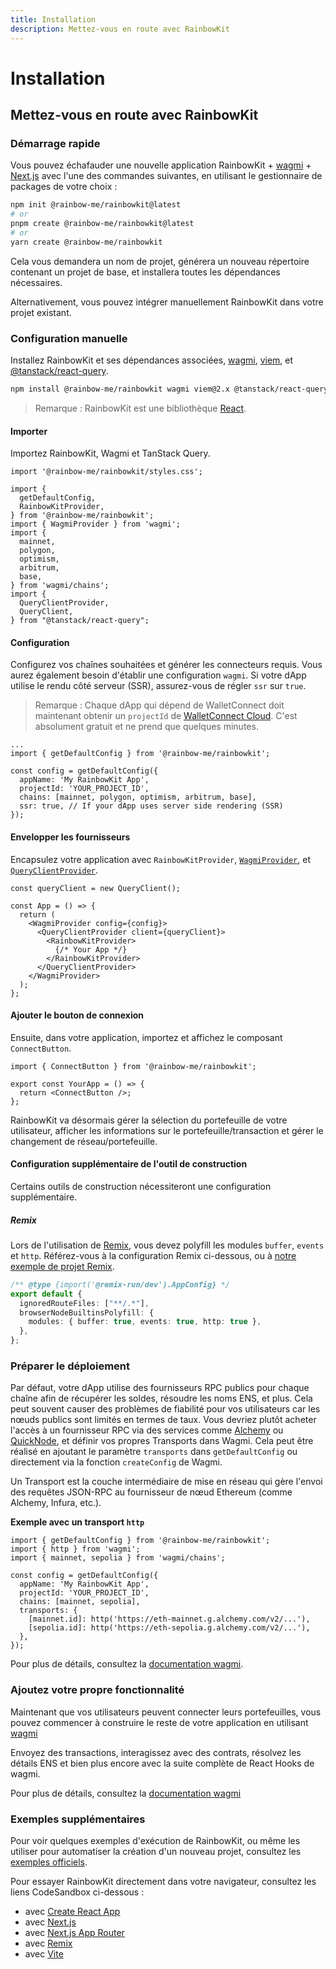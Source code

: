 ```yaml
---
title: Installation
description: Mettez-vous en route avec RainbowKit
---
```


# Installation

## Mettez-vous en route avec RainbowKit

### Démarrage rapide

Vous pouvez échafauder une nouvelle application RainbowKit + [wagmi](https://wagmi.sh) + [Next.js](https://nextjs.org) avec l'une des commandes suivantes, en utilisant le gestionnaire de packages de votre choix :

```bash
npm init @rainbow-me/rainbowkit@latest
# or
pnpm create @rainbow-me/rainbowkit@latest
# or
yarn create @rainbow-me/rainbowkit
```

Cela vous demandera un nom de projet, générera un nouveau répertoire contenant un projet de base, et installera toutes les dépendances nécessaires.

Alternativement, vous pouvez intégrer manuellement RainbowKit dans votre projet existant.

### Configuration manuelle

Installez RainbowKit et ses dépendances associées, [wagmi](https://wagmi.sh/), [viem](https://viem.sh), et [@tanstack/react-query](https://tanstack.com/query/v5).

```bash
npm install @rainbow-me/rainbowkit wagmi viem@2.x @tanstack/react-query
```

> Remarque : RainbowKit est une bibliothèque [React](https://reactjs.org/).

#### Importer

Importez RainbowKit, Wagmi et TanStack Query.

```tsx
import '@rainbow-me/rainbowkit/styles.css';

import {
  getDefaultConfig,
  RainbowKitProvider,
} from '@rainbow-me/rainbowkit';
import { WagmiProvider } from 'wagmi';
import {
  mainnet,
  polygon,
  optimism,
  arbitrum,
  base,
} from 'wagmi/chains';
import {
  QueryClientProvider,
  QueryClient,
} from "@tanstack/react-query";
```

#### Configuration

Configurez vos chaînes souhaitées et générer les connecteurs requis. Vous aurez également besoin d'établir une configuration `wagmi`. Si votre dApp utilise le rendu côté serveur (SSR), assurez-vous de régler `ssr` sur `true`.

> Remarque : Chaque dApp qui dépend de WalletConnect doit maintenant obtenir un `projectId` de [WalletConnect Cloud](https://cloud.walletconnect.com/). C'est absolument gratuit et ne prend que quelques minutes.

```tsx line=4-99
...
import { getDefaultConfig } from '@rainbow-me/rainbowkit';

const config = getDefaultConfig({
  appName: 'My RainbowKit App',
  projectId: 'YOUR_PROJECT_ID',
  chains: [mainnet, polygon, optimism, arbitrum, base],
  ssr: true, // If your dApp uses server side rendering (SSR)
});
```

#### Envelopper les fournisseurs

Encapsulez votre application avec `RainbowKitProvider`, [`WagmiProvider`](https://wagmi.sh/react/api/WagmiProvider#wagmiprovider), et [`QueryClientProvider`](https://tanstack.com/query/v4/docs/framework/react/reference/QueryClientProvider).

```tsx
const queryClient = new QueryClient();

const App = () => {
  return (
    <WagmiProvider config={config}>
      <QueryClientProvider client={queryClient}>
        <RainbowKitProvider>
          {/* Your App */}
        </RainbowKitProvider>
      </QueryClientProvider>
    </WagmiProvider>
  );
};
```

#### Ajouter le bouton de connexion

Ensuite, dans votre application, importez et affichez le composant `ConnectButton`.

```tsx
import { ConnectButton } from '@rainbow-me/rainbowkit';

export const YourApp = () => {
  return <ConnectButton />;
};
```

RainbowKit va désormais gérer la sélection du portefeuille de votre utilisateur, afficher les informations sur le portefeuille/transaction et gérer le changement de réseau/portefeuille.

#### Configuration supplémentaire de l'outil de construction

Certains outils de construction nécessiteront une configuration supplémentaire.

##### Remix

Lors de l'utilisation de [Remix](https://remix.run), vous devez polyfill les modules `buffer`, `events` et `http`. Référez-vous à la configuration Remix ci-dessous, ou à [notre exemple de projet Remix](https://github.com/rainbow-me/rainbowkit/blob/main/examples/with-remix).

```ts
/** @type {import('@remix-run/dev').AppConfig} */
export default {
  ignoredRouteFiles: ["**/.*"],
  browserNodeBuiltinsPolyfill: {
    modules: { buffer: true, events: true, http: true },
  },
};
```

### Préparer le déploiement

Par défaut, votre dApp utilise des fournisseurs RPC publics pour chaque chaîne afin de récupérer les soldes, résoudre les noms ENS, et plus. Cela peut souvent causer des problèmes de fiabilité pour vos utilisateurs car les nœuds publics sont limités en termes de taux. Vous devriez plutôt acheter l'accès à un fournisseur RPC via des services comme [Alchemy](https://www.alchemy.com/) ou [QuickNode](https://www.quicknode.com/), et définir vos propres Transports dans Wagmi. Cela peut être réalisé en ajoutant le paramètre `transports` dans `getDefaultConfig` ou directement via la fonction `createConfig` de Wagmi.

Un Transport est la couche intermédiaire de mise en réseau qui gère l'envoi des requêtes JSON-RPC au fournisseur de nœud Ethereum (comme Alchemy, Infura, etc.).

**Exemple avec un transport `http`**

```tsx
import { getDefaultConfig } from '@rainbow-me/rainbowkit';
import { http } from 'wagmi';
import { mainnet, sepolia } from 'wagmi/chains';

const config = getDefaultConfig({
  appName: 'My RainbowKit App',
  projectId: 'YOUR_PROJECT_ID',
  chains: [mainnet, sepolia],
  transports: {
    [mainnet.id]: http('https://eth-mainnet.g.alchemy.com/v2/...'),
    [sepolia.id]: http('https://eth-sepolia.g.alchemy.com/v2/...'),
  },
});
```

Pour plus de détails, consultez la [documentation wagmi](https://wagmi.sh/core/api/transports#transports).

### Ajoutez votre propre fonctionnalité

Maintenant que vos utilisateurs peuvent connecter leurs portefeuilles, vous pouvez commencer à construire le reste de votre application en utilisant [wagmi](https://wagmi.sh)

Envoyez des transactions, interagissez avec des contrats, résolvez les détails ENS et bien plus encore avec la suite complète de React Hooks de wagmi.

Pour plus de détails, consultez la [documentation wagmi](https://wagmi.sh)

### Exemples supplémentaires

Pour voir quelques exemples d'exécution de RainbowKit, ou même les utiliser pour automatiser la création d'un nouveau projet, consultez les [exemples officiels](https://github.com/rainbow-me/rainbowkit/tree/main/examples).

Pour essayer RainbowKit directement dans votre navigateur, consultez les liens CodeSandbox ci-dessous :

- avec [Create React App](https://codesandbox.io/p/sandbox/github/rainbow-me/rainbowkit/tree/main/examples/with-create-react-app)
- avec [Next.js](https://codesandbox.io/p/sandbox/github/rainbow-me/rainbowkit/tree/main/examples/with-next)
- avec [Next.js App Router](https://codesandbox.io/p/sandbox/github/rainbow-me/rainbowkit/tree/main/examples/with-next-app)
- avec [Remix](https://codesandbox.io/p/sandbox/github/rainbow-me/rainbowkit/tree/main/examples/with-remix)
- avec [Vite](https://codesandbox.io/p/sandbox/github/rainbow-me/rainbowkit/tree/main/examples/with-vite)
